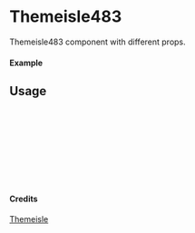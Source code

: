 
<Meta of={Themeisle483} title="Themeisle/Themeisle483" />

# Themeisle483

Themeisle483 component with different props.

#### Example

<Canvas of={Themeisle483.Primary} />

## Usage

```ts
import { Themeisle483 } from "yadl-ui";

const Example = () => {
  return (
      <Themeisle483 />
  );
};

export default Example;
```

#### Credits
[Themeisle](https://themeisle.com/illustrations/)
